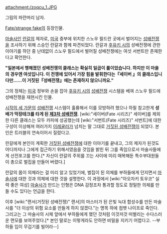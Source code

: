 attachment:/zoqcu_1.JPG

그림의 파란머리 남자.

[[Fate/strange fake]]의 등장인물. 

[[마술사]]인 [[란갈]]의 제자로, [[미국]] 중부에 위치한 스노우 필드란 곳에서 벌어지는 [[성배전쟁]]을 조사하기 위해 스승인 란갈과 함께 파견되었다. 란갈과 [[후유키 시]]의 성배전쟁에 관한 이야기를 하던 중 난데없이 스노우 필드에서 벌어질 성배전쟁에는 여섯 서번트만 존재한다고 확언한다.


'''"일본에서 행해졌던 성배전쟁의 클래스는 확실히 일곱이 룰이었습니다. 하지만 이 마을의 경우엔 여섯입니다. 이 전쟁에 있어서 가장 힘을 발휘한다는『세이버 』의 클래스입니다만……이 거짓된『성배전쟁』에는 존재하지 않으니까요."'''


그의 정체는 [[미국]] 정부와 손을 잡아 [[후유키 시]]의 [[성배전쟁]] 시스템을 베껴 스노우 필드에 성배전쟁을 재현시킨 인물.

[[시작의 세 가문]]의 [[성배전쟁]] 시스템이 훌륭해서 이를 모방하려 했으나 하필 참고한게 '''성배가 막장테크를 타게 된 [[제3차 성배전쟁]]'''. [wiki:"세이버(Fate 시리즈)" 세이버]를 제외한 다른 클래스는 모두 카피에 성공했는데 [wiki:"서번트(Fate 시리즈)" 서번트]에 대한 구성이 이상해져 여러가지 [[이레귤러]]가 넘치는 말 그대로 [[거짓된 성배전쟁]]이 되었다. 본인은 트러블의 연속이어서 질렸다고.

란갈에게 본인이 계획한 [[거짓된 성배전쟁]]에 대한 이야기를 끝내고, 그의 제자가 된것도 어디까지나 그에게 접근하기 위해서였음을 것임을 밝힌 뒤 그를 죽임으로서 마술사들에게 선전포고를 한다.[* 자신이 란갈의 주위를 끄는 사이에 미리 매복해둔 특수부대원들이 총으로 벌집을 만들어 버렸다.]

란갈의 몸이 의체라는 걸 미리 알고 있었기에, 벌집이 된 의체를 부하들에게 던지면서 [[마술사]]에 대한 것과 의체에 대한 것을 설명한다. 이 과정에서 [wiki:"아오자키 토우코" 실력 좋은 여성] [[마술사]]가 만드는 인형은 DNA 감정조차 통과할 정도로 정밀한 의체를 만들 수도 있다는 언급을 한다.

이후 [wiki:"랜서(거짓된 성배전쟁)" 랜서]의 마스터가 된 은빛 늑대 합성수를 만든 마술사를 "더 이상의 위험 요소를 만들게 하지 않겠다."는 명목 하에 컴뱃 나이프로 죽인다. 그리고는 그 마술사의 시체 앞에서 부하들에게 했던 것처럼 이것저것 떠벌리는 수다스러운 면모를 보여주었다.[* 본인 말로는 이렇게라도 안하면 비밀을 지키기 어렵다고. --부하들 입이 무겁기를 빌어라--]
